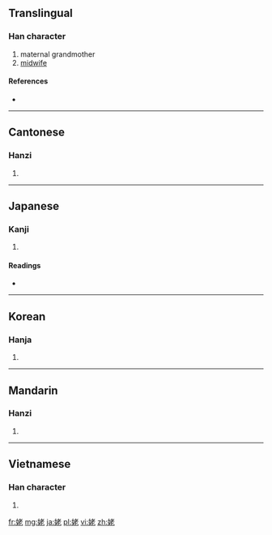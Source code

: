 ==Translingual==

===Han character===
{{Han char|rn=38|rad=女|as=06|sn=9|four=4441<sub>1</sub>|canj=女十大心 (VJKP)}}

# maternal grandmother
# [[midwife]]

====References====
* {{Han ref|kx=0260.090|dkj=06216|dj=0526.080|hdz=21042.100|uh=59E5|ud=23013|bh=ABBE|bd=43966}}

----

==Cantonese==

===Hanzi===
{{yue-hanzi|jyut=|y=lou5, mou5}}

# {{defn|Cantonese|sort=女06}}

----

==Japanese==

===Kanji===
{{ja-kanji|grade=|rs=女06}}

# {{defn|Japanese|sort=女06}}

====Readings====
* {{ja-readings|on=[[ぼ]] (bo), [[も]] (mo)|kun=[[うば]] (uba), [[ばば]] (baba)}}

----

==Korean==

===Hanja===
{{ko-hanja|hangeul=모|rv=mo|mr=mo}}

# {{defn|Korean|sort=女06}}

----

==Mandarin==

===Hanzi===
{{cmn-hanzi|pin=[[mǔ]] ([[mu3]])|wg=mu<sup>3</sup>}}

# {{defn|Mandarin|sort=女06}}

----

==Vietnamese==

===Han character===
{{vi-hantu|[[mỗ]], [[mụ]], [[lão]], [[muá]]|rs=女06}}

# {{defn|Vietnamese|sort=女06}}

[[fr:姥]]
[[mg:姥]]
[[ja:姥]]
[[pl:姥]]
[[vi:姥]]
[[zh:姥]]